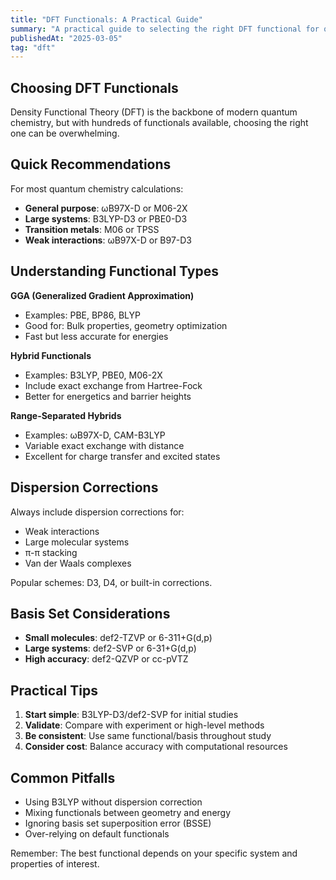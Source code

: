 ```yaml
---
title: "DFT Functionals: A Practical Guide"
summary: "A practical guide to selecting the right DFT functional for quantum chemistry calculations."
publishedAt: "2025-03-05"
tag: "dft"
---
```


## Choosing DFT Functionals

Density Functional Theory (DFT) is the backbone of modern quantum chemistry, but with hundreds of functionals available, choosing the right one can be overwhelming.

## Quick Recommendations

For most quantum chemistry calculations:

- **General purpose**: ωB97X-D or M06-2X
- **Large systems**: B3LYP-D3 or PBE0-D3  
- **Transition metals**: M06 or TPSS
- **Weak interactions**: ωB97X-D or B97-D3

## Understanding Functional Types

**GGA (Generalized Gradient Approximation)**
- Examples: PBE, BP86, BLYP
- Good for: Bulk properties, geometry optimization
- Fast but less accurate for energies

**Hybrid Functionals**
- Examples: B3LYP, PBE0, M06-2X
- Include exact exchange from Hartree-Fock
- Better for energetics and barrier heights

**Range-Separated Hybrids**
- Examples: ωB97X-D, CAM-B3LYP
- Variable exact exchange with distance
- Excellent for charge transfer and excited states

## Dispersion Corrections

Always include dispersion corrections for:
- Weak interactions
- Large molecular systems
- π-π stacking
- Van der Waals complexes

Popular schemes: D3, D4, or built-in corrections.

## Basis Set Considerations

- **Small molecules**: def2-TZVP or 6-311+G(d,p)
- **Large systems**: def2-SVP or 6-31+G(d,p)
- **High accuracy**: def2-QZVP or cc-pVTZ

## Practical Tips

1. **Start simple**: B3LYP-D3/def2-SVP for initial studies
2. **Validate**: Compare with experiment or high-level methods
3. **Be consistent**: Use same functional/basis throughout study
4. **Consider cost**: Balance accuracy with computational resources

## Common Pitfalls

- Using B3LYP without dispersion correction
- Mixing functionals between geometry and energy
- Ignoring basis set superposition error (BSSE)
- Over-relying on default functionals

Remember: The best functional depends on your specific system and properties of interest.